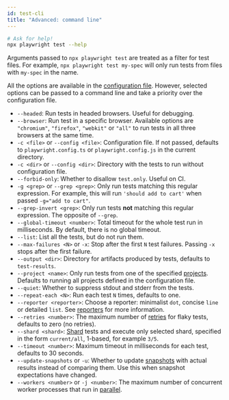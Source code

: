 ```yaml
---
id: test-cli
title: "Advanced: command line"
---
```


```bash
# Ask for help!
npx playwright test --help
```

Arguments passed to `npx playwright test` are treated as a filter for test files. For example, `npx playwright test my-spec` will only run tests from files with `my-spec` in the name.

All the options are available in the [configuration file](./test-advanced.mdx). However, selected options can be passed to a command line and take a priority over the configuration file.
- `--headed`: Run tests in headed browsers. Useful for debugging.
- `--browser`: Run test in a specific browser. Available options are  `"chromium"`, `"firefox"`, `"webkit"` or `"all"` to run tests in all three browsers at the same time.
- `-c <file>` or `--config <file>`: Configuration file. If not passed, defaults to `playwright.config.ts` or `playwright.config.js` in the current directory.
- `-c <dir>` or `--config <dir>`: Directory with the tests to run without configuration file.
- `--forbid-only`: Whether to disallow `test.only`. Useful on CI.
- `-g <grep>` or `--grep <grep>`: Only run tests matching this regular expression. For example, this will run `'should add to cart'` when passed `-g="add to cart"`.
- `--grep-invert <grep>`: Only run tests **not** matching this regular expression. The opposite of `--grep`.
- `--global-timeout <number>`: Total timeout for the whole test run in milliseconds. By default, there is no global timeout.
- `--list`: List all the tests, but do not run them.
- `--max-failures <N>` or `-x`: Stop after the first `N` test failures. Passing `-x` stops after the first failure.
- `--output <dir>`: Directory for artifacts produced by tests, defaults to `test-results`.
- `--project <name>`: Only run tests from one of the specified [projects](./test-advanced.mdx#projects). Defaults to running all projects defined in the configuration file.
- `--quiet`: Whether to suppress stdout and stderr from the tests.
- `--repeat-each <N>`: Run each test `N` times, defaults to one.
- `--reporter <reporter>`: Choose a reporter: minimalist `dot`, concise `line` or detailed `list`. See [reporters](./test-reporters.mdx) for more information.
- `--retries <number>`: The maximum number of [retries](./test-retries.mdx) for flaky tests, defaults to zero (no retries).
- `--shard <shard>`: [Shard](./test-parallel.mdx#shards) tests and execute only selected shard, specified in the form `current/all`, 1-based, for example `3/5`.
- `--timeout <number>`: Maximum timeout in milliseconds for each test, defaults to 30 seconds.
- `--update-snapshots` or `-u`: Whether to update [snapshots](./test-snapshots.mdx) with actual results instead of comparing them. Use this when snapshot expectations have changed.
- `--workers <number>` or `-j <number>`: The maximum number of concurrent worker processes that run in [parallel](./test-parallel.mdx).

[Accessibility]: ./api/class-accessibility.mdx "Accessibility"
[Browser]: ./api/class-browser.mdx "Browser"
[BrowserContext]: ./api/class-browsercontext.mdx "BrowserContext"
[BrowserType]: ./api/class-browsertype.mdx "BrowserType"
[ConsoleMessage]: ./api/class-consolemessage.mdx "ConsoleMessage"
[Dialog]: ./api/class-dialog.mdx "Dialog"
[Download]: ./api/class-download.mdx "Download"
[ElementHandle]: ./api/class-elementhandle.mdx "ElementHandle"
[FileChooser]: ./api/class-filechooser.mdx "FileChooser"
[Frame]: ./api/class-frame.mdx "Frame"
[JSHandle]: ./api/class-jshandle.mdx "JSHandle"
[Keyboard]: ./api/class-keyboard.mdx "Keyboard"
[Mouse]: ./api/class-mouse.mdx "Mouse"
[Page]: ./api/class-page.mdx "Page"
[Playwright]: ./api/class-playwright.mdx "Playwright"
[Request]: ./api/class-request.mdx "Request"
[Response]: ./api/class-response.mdx "Response"
[Route]: ./api/class-route.mdx "Route"
[Selectors]: ./api/class-selectors.mdx "Selectors"
[TimeoutError]: ./api/class-timeouterror.mdx "TimeoutError"
[Touchscreen]: ./api/class-touchscreen.mdx "Touchscreen"
[Tracing]: ./api/class-tracing.mdx "Tracing"
[Video]: ./api/class-video.mdx "Video"
[WebSocket]: ./api/class-websocket.mdx "WebSocket"
[WebSocketFrame]: ./api/class-websocketframe.mdx "WebSocketFrame"
[Worker]: ./api/class-worker.mdx "Worker"
[Element]: https://developer.mozilla.org/en-US/docs/Web/API/element "Element"
[EvaluationArgument]: ./core-concepts.mdx#evaluation-argument "EvaluationArgument"
[Promise]: https://developer.mozilla.org/en-US/docs/Web/JavaScript/Reference/Global_Objects/Promise "Promise"
[iterator]: https://developer.mozilla.org/en-US/docs/Web/JavaScript/Reference/Iteration_protocols "Iterator"
[origin]: https://developer.mozilla.org/en-US/docs/Glossary/Origin "Origin"
[selector]: https://developer.mozilla.org/en-US/docs/Web/CSS/CSS_Selectors "selector"
[Serializable]: https://developer.mozilla.org/en-US/docs/Web/JavaScript/Reference/Global_Objects/JSON/stringify#Description "Serializable"
[UIEvent.detail]: https://developer.mozilla.org/en-US/docs/Web/API/UIEvent/detail "UIEvent.detail"
[UnixTime]: https://en.wikipedia.org/wiki/Unix_time "Unix Time"
[xpath]: https://developer.mozilla.org/en-US/docs/Web/XPath "xpath"

[Array]: https://developer.mozilla.org/en-US/docs/Web/JavaScript/Reference/Global_Objects/Array "Array"
[boolean]: https://developer.mozilla.org/en-US/docs/Web/JavaScript/Data_structures#Boolean_type "Boolean"
[Buffer]: https://nodejs.org/api/buffer.html#buffer_class_buffer "Buffer"
[ChildProcess]: https://nodejs.org/api/child_process.html "ChildProcess"
[Error]: https://nodejs.org/api/errors.html#errors_class_error "Error"
[EventEmitter]: https://nodejs.org/api/events.html#events_class_eventemitter "EventEmitter"
[function]: https://developer.mozilla.org/en-US/docs/Web/JavaScript/Reference/Global_Objects/Function "Function"
[Map]: https://developer.mozilla.org/en-US/docs/Web/JavaScript/Reference/Global_Objects/Map "Map"
[null]: https://developer.mozilla.org/en-US/docs/Web/JavaScript/Reference/Global_Objects/null "null"
[number]: https://developer.mozilla.org/en-US/docs/Web/JavaScript/Data_structures#Number_type "Number"
[Object]: https://developer.mozilla.org/en-US/docs/Web/JavaScript/Reference/Global_Objects/Object "Object"
[Promise]: https://developer.mozilla.org/en-US/docs/Web/JavaScript/Reference/Global_Objects/Promise "Promise"
[Readable]: https://nodejs.org/api/stream.html#stream_class_stream_readable "Readable"
[RegExp]: https://developer.mozilla.org/en-US/docs/Web/JavaScript/Reference/Global_Objects/RegExp "RegExp"
[void]: https://developer.mozilla.org/en-US/docs/Web/JavaScript/Reference/Global_Objects/undefined "void"
[string]: https://developer.mozilla.org/en-US/docs/Web/JavaScript/Data_structures#String_type "string"
[URL]: https://nodejs.org/api/url.html "URL"

[Action]: https://docs.microsoft.com/en-us/dotnet/api/system.action-1?view=net-5.0 "Action"
[Func]: https://docs.microsoft.com/en-us/dotnet/api/system.func-2?view=net-5.0 "Func"
[IEnumerable]: https://docs.microsoft.com/en-us/dotnet/api/system.collections.ienumerable?view=net-5.0 "IEnumerable"
[TResult]: https://docs.microsoft.com/en-us/dotnet/api/system.threading.tasks.task-1?view=net-5.0 "TResult"

[all available image tags]: https://mcr.microsoft.com/v2/playwright/tags/list "all available image tags"
[Docker Hub]: https://hub.docker.com/_/microsoft-playwright "Docker Hub"
[Dockerfile.focal]: https://github.com/microsoft/playwright/blob/master/utils/docker/Dockerfile.focal "Dockerfile.focal"
